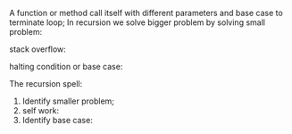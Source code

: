 A function or method call itself with different parameters and base case to terminate loop;
In recursion we solve bigger problem by solving small problem:

stack overflow:

halting condition or base case:

The recursion spell:
1. Identify smaller problem;
2. self work:
3. Identify base case:
